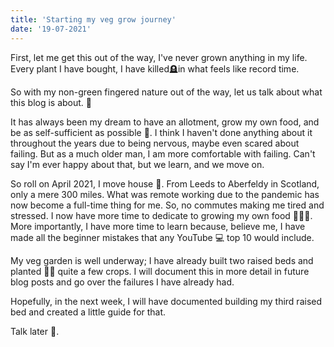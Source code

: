 ```yaml
---
title: 'Starting my veg grow journey'
date: '19-07-2021'
---
```


First, let me get this out of the way, I've never grown anything in my life. Every plant I have bought, I have killed🪦in what feels like record time.

So with my non-green fingered nature out of the way, let us talk about what this blog is about. 👀

It has always been my dream to have an allotment, grow my own food, and be as self-sufficient as possible 🚜. I think I haven't done anything about it throughout the years due to being nervous, maybe even scared about failing. But as a much older man, I am more comfortable with failing. Can't say I'm ever happy about that, but we learn, and we move on.

So roll on April 2021, I move house 🏡. From Leeds to Aberfeldy in Scotland, only a mere 300 miles. What was remote working due to the pandemic has now become a full-time thing for me. So, no commutes
making me tired and stressed. I now have more time to dedicate to growing my own food 🥕🥦🍓. More importantly, I have more time to learn because, believe me, I have made all the beginner mistakes that
any YouTube 💻 top 10 would include.

My veg garden is well underway; I have already built two raised beds and planted 🧑‍🌾 quite a few crops. I will document this in more detail in future blog posts and go over the failures I have already had.

Hopefully, in the next week, I will have documented building my third raised bed and created a little guide for that.

Talk later 👋.
